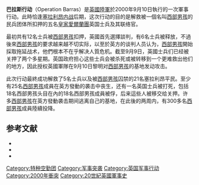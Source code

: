 {{Infobox military conflict
|conflict=巴拉斯行動
|partof=[[塞拉利昂内战|塞拉利昂内战]]
|image=[[File:UNsierraleone.PNG|260px]]
|caption=
|date=2000年9月10日
|place=[[塞拉利昂|塞拉利昂]]<br>{{coord|8.556|-12.797|type:city|format=dms}}
|casus=
|territory=
|result=英國勝利
|combatant1={{flagcountry|United Kingdom}}
|combatant2=[[西部男孩|西部男孩]]
|combatant3=
|commander1={{flagdeco|United Kingdom}} {{link-en|John Holmes|John Holmes (British Army officer)}}
|commander2=Foday Kallay{{POW}}
|commander3=
|strength1=150<ref name="Fowler 04 126"/>
|strength2=100–200<ref name="Fowler 04 126">Fowler, 2004, p. 126.</ref><ref name="Connaughton 110">Connaughton, p. 110.</ref>
|strength3=
|casualties1=1 死亡<br>12 受傷<ref name="fifty eight">Fowler, 2010, p. 58.</ref>
|casualties2=25+ 死亡<br>18 被俘<ref>Fowler, 2004, p. 149.</ref>
|casualties3=
|notes=
}}
{{Campaignbox 塞拉利昂內戰}}

'''巴拉斯行动'''（Operation Barras）是[[英國陸軍|英國陸軍]]於2000年9月10日執行的一次軍事行动。此時恰逢[[塞拉利昂内战|塞拉利昂内战]]后期，这次行动的目的是解救被一個名叫[[西部男孩|西部男孩]]的民兵团体所扣押的五名[[皇家愛爾蘭團|皇家愛爾蘭團]]英国士兵及其{{link-en|塞拉利昂军|Republic of Sierra Leone Armed Forces}}联络官。

最初共有12名士兵被[[西部男孩|西部男孩]]扣押，英國首先選擇談判，有6名士兵被释放，不過後來[[西部男孩|西部男孩]]的要求越来越不切实际，以至於英方的谈判人员认为，[[西部男孩|西部男孩]]開始採取拖延战术，他們根本不在乎解决人質危机。截至9月9日，英國士兵们已经被关押了两个多星期。英国政府担心这些士兵会被杀死或被转移到一个更难救出他们的地方，因此授权英國軍隊在9月10日黎明对[[西部男孩|西部男孩]]的基地发动攻击。

此次行动最終成功解救了5名士兵以及被[[西部男孩|西部男孩]]囚禁的21名塞拉利昂平民。至少有25名[[西部男孩|西部男孩]]成員在英方發動的袭击中丧生，还有一名英国士兵被打死，包括18名西部男孩头目在內的18名西部男孩成員被俘，后来這些人被移交给{{link-en|塞拉利昂警察|Sierra Leone Police}}关押。许多[[西部男孩|西部男孩]]在英方發動袭击期间逃离自己的基地，在此後的两周内，有300多名[[西部男孩|西部男孩]]成員陸續投降。

==参考文献==
{{reflist}}

* {{cite journal|last=Connaughton|first=Richard|date=September 2001|title=Operation 'Barass' (sic)|journal=Small Wars & Insurgencies|location=London|publisher=[[Routledge|Routledge]]|volume=12|issue=2|pages=110–119|doi=10.1080/714005388|s2cid=220390148}}
* {{cite book|last=Fowler|first=William|title=Operation Barras: The SAS Rescue Mission: Sierra Leone 2000|url=https://archive.org/details/operationbarrass0000fowl_t7i5|year=2004|location=London|publisher=[[Weidenfeld_&_Nicolson|Weidenfeld & Nicolson]]|isbn=9780297846284}}
* {{cite book|last=Fowler|first=William|title=Certain Death in Sierra Leone – The SAS and Operation Barras 2000|year=2010|location=Oxford|publisher=[[Osprey_Publishing|Osprey Publishing]]|isbn=9781846038501}}

[[Category:特种空勤团|Category:特种空勤团]]
[[Category:军事突袭|Category:军事突袭]]
[[Category:英国军事行动|Category:英国军事行动]]
[[Category:2000年衝突|Category:2000年衝突]]
[[Category:20世紀英國軍事史|Category:20世紀英國軍事史]]